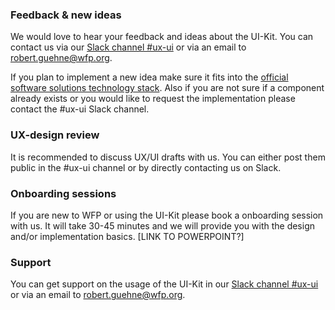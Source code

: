 
<Meta
  title="Getting started/Getting started/Support and Feedback"
  subTitle="Guidelines & Recommendations"
/>

### Feedback & new ideas

We would love to hear your feedback and ideas about the UI-Kit. You can contact us via our [Slack channel #ux-ui](https://wfp.slack.com/archives/C53A4FMFG) or via an email to [robert.guehne@wfp.org](mailto:robert.guehne@wfp.org).

If you plan to implement a new idea make sure it fits into the [official software solutions technology stack](https://newgo.wfp.org/documents/software-solutions-technology-stack).
Also if you are not sure if a component already exists or you would like to request the implementation please contact the #ux-ui Slack channel.

### UX-design review

It is recommended to discuss UX/UI drafts with us. You can either post them public in the #ux-ui channel or by directly contacting us on Slack.

### Onboarding sessions

If you are new to WFP or using the UI-Kit please book a onboarding session with us. It will take 30-45 minutes and we will provide you with the design and/or implementation basics. [LINK TO POWERPOINT?]

### Support

You can get support on the usage of the UI-Kit in our [Slack channel #ux-ui](https://wfp.slack.com/archives/C53A4FMFG) or via an email to [robert.guehne@wfp.org](mailto:robert.guehne@wfp.org).
